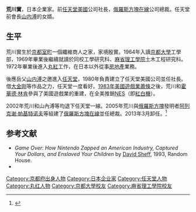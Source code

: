 {{Infobox_Person
| name = 荒川實
|image=
|box_width= 
|occupation= 商人
| period = 20世紀-21世紀 
|birth_name=
| other_names =
| Sex = 男
|birth_date= {{Birth date and age|1946|9|3|}}
|birth_place= {{JPN}}[[京都|京都]]
|death_date= 
|death_place=
| nationality ={{JPN}}
| residence =
| party = 
| religion = 
| spouse = 荒川陽子<ref>{{cite web|author=inside-games.jp|title=「元米国任天堂の荒川實社長とリンカーン会長がAIAS生涯功労賞を受賞」|url=http://www.inside-games.jp/article/2006/12/20/19723.html|accessdate=2013-09-26|archive-date=2013-09-27|archive-url=https://web.archive.org/web/20130927133454/http://www.inside-games.jp/article/2006/12/20/19723.html|dead-url=no}}</ref> 
| children  = 3
| parents = （父）[[荒川和一郎|荒川和一郎]]
| relatives = （岳父）[[山内溥|山内溥]]
|education= [[京都大學|京都大學]]工學部<br />[[麻省理工學院|麻省理工學院]]土木工程研究科
| past = [[任天堂|任天堂]][[美國|美國]]公司社長（1980-2002）<br />[[俄羅斯方塊在線|俄羅斯方塊在線]]公司總裁（2005-2013）
| work =
|awards=
}}
{{Japanese|japanese=荒川 實|kana=あらかわ みのる|romaji=Minoru Arakawa}}
'''荒川實'''{{BD|1946年|9月3日|||CatIdx=A}}，日本企業家。前[[任天堂|任天堂]][[美國|美國]]公司社長，[[俄羅斯方塊在線|俄羅斯方塊在線]]公司總裁。任天堂前會長[[山内溥|山内溥]]的女婿。

== 生平 ==
荒川實生於[[京都|京都]][[室町|室町]]一個纖維商人之家，家境殷實。1964年入讀[[京都大學|京都大學]]工學部，1969年畢業後繼續就讀於同校工學研究科、[[麻省理工學院|麻省理工學院]]土木工程研究科。1972年畢業後進入[[丸紅|丸紅]]工作，在日本以外從事[[房地產|房地產]]業務。

後應岳父[[山内溥|山内溥]]之邀進入[[任天堂|任天堂]]，1980年負責建立了任天堂美國公司並任社長。借[[大金刚|大金刚]]等作品之力，任天堂一度看好。[[1983年美国游戏业萧条事件|1983年美國遊戲業蕭條]]之後，荒川和[[霍華德·林肯|霍華德·林肯]]參與了美國遊戲業的重建，在全美推銷[[NES|NES]]（即[[紅白機|紅白機]]）。

2002年荒川和山內溥等均退下任天堂一線。2005年荒川與[[俄羅斯方塊|俄羅斯方塊]]發明者[[阿列克谢·帕基特诺夫|阿列克谢·帕基特诺夫]]等組建了[[俄羅斯方塊在線|俄羅斯方塊在線]]並任總裁。2013年3月卸任。<ref>{{cite web|author=Businessweek|title="Minoru Arakawa: Executive Profile & Biography - Businessweek"|url=http://investing.businessweek.com/research/stocks/private/person.asp?personId=12402308&privcapId=54430660|accessdate=2013-09-26|archive-date=2013-09-29|archive-url=https://web.archive.org/web/20130929135951/http://investing.businessweek.com/research/stocks/private/person.asp?personId=12402308&privcapId=54430660|dead-url=no}}</ref> 

==参考文献==
{{reflist}}
* ''Game Over: How Nintendo Zapped an American Industry, Captured Your Dollars, and Enslaved Your Children'' by [[David_Sheff|David Sheff]], 1993, Random House.
* {{cite web |url=http://www.allgame.com/person.php?id=3579 |title=Minoru Arakawa Biography |author=Beuscher, Dave |publisher=[[Allgame|Allgame]] |accessdate=July 13, 2013 |archive-date=2014-11-14 |archive-url=https://web.archive.org/web/20141114095137/http://www.allgame.com/person.php?id=3579 |dead-url=no }}

{{S-start}}
{{s-bus}}
{{s-new|首位}}
{{s-ttl|title=美国[[任天堂|任天堂]]总裁
|years  = 1980年 - 2002年}}
{{s-aft|after=[[君岛达己|君岛达己]]}}
{{S-end}}

{{DEFAULTSORT:Arakawa, Minoru}}
[[Category:京都府出身人物|Category:京都府出身人物]]
[[Category:日本企业家|Category:日本企业家]]
[[Category:任天堂人物|Category:任天堂人物]]
[[Category:丸红人物|Category:丸红人物]]
[[Category:京都大學校友|Category:京都大學校友]]
[[Category:麻省理工學院校友|Category:麻省理工學院校友]]